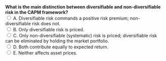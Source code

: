 ::: {.question-block}

<form onsubmit="event.preventDefault(); checkAnswer('module4_mcq_q30')" data-correct-answer="C">
  <strong style="display: block;">What is the main distinction between diversifiable and non-diversifiable risk in the CAPM framework?</strong>
<label><input type="radio" name="module4_mcq_q30" value="A"> A. Diversifiable risk commands a positive risk premium; non-diversifiable risk does not.</label><br>
<label><input type="radio" name="module4_mcq_q30" value="B"> B. Only diversifiable risk is priced.</label><br>
<label><input type="radio" name="module4_mcq_q30" value="C"> C. Only non-diversifiable (systematic) risk is priced; diversifiable risk can be eliminated by holding the market portfolio.</label><br>
<label><input type="radio" name="module4_mcq_q30" value="D"> D. Both contribute equally to expected return.</label><br>
<label><input type="radio" name="module4_mcq_q30" value="E"> E. Neither affects asset prices.</label><br>
</form>

<div id="feedback-module4_mcq_q30" class="feedback" data-status="" style="display:none;">
✅ Correct: C. CAPM states that only systematic, non-diversifiable risk is compensated with higher expected returns.
</div>

:::
